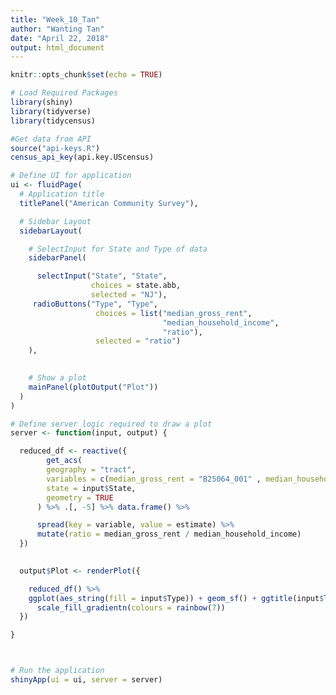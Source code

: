 ```yaml
---
title: "Week_10_Tan"
author: "Wanting Tan"
date: "April 22, 2018"
output: html_document
---
```


```r
knitr::opts_chunk$set(echo = TRUE)
```
```r
# Load Required Packages
library(shiny)
library(tidyverse)
library(tidycensus)
```

```r
#Get data from API
source("api-keys.R")
census_api_key(api.key.UScensus)

# Define UI for application
ui <- fluidPage(
  # Application title
  titlePanel("American Community Survey"),

  # Sidebar Layout
  sidebarLayout(

    # SelectInput for State and Type of data
    sidebarPanel(

      selectInput("State", "State",
                  choices = state.abb,
                  selected = "NJ"),
     radioButtons("Type", "Type",
                   choices = list("median_gross_rent",
                                  "median_household_income",
                                  "ratio"), 
                   selected = "ratio")
    ),

    
    # Show a plot
    mainPanel(plotOutput("Plot"))
  )
)

# Define server logic required to draw a plot
server <- function(input, output) {

  reduced_df <- reactive({
        get_acs(
        geography = "tract",
        variables = c(median_gross_rent = "B25064_001" , median_household_income = "B19013_001"),
        state = input$State,
        geometry = TRUE
      ) %>% .[, -5] %>% data.frame() %>% 

      spread(key = variable, value = estimate) %>% 
      mutate(ratio = median_gross_rent / median_household_income)
  })

  
  output$Plot <- renderPlot({

    reduced_df() %>% 
    ggplot(aes_string(fill = input$Type)) + geom_sf() + ggtitle(input$Type) + 
      scale_fill_gradientn(colours = rainbow(7))
  })

}



# Run the application 
shinyApp(ui = ui, server = server)
```


